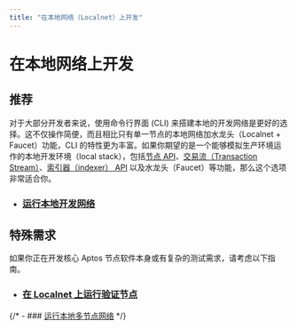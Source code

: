 ```yaml
---
title: "在本地网络（Localnet）上开发"
---
```


# 在本地网络上开发

## 推荐

对于大部分开发者来说，使用命令行界面 (CLI) 来搭建本地的开发网络是更好的选择。这不仅操作简便，而且相比只有单一节点的本地网络加水龙头（Localnet + Faucet）功能，CLI 的特性更为丰富。如果你期望的是一个能够模拟生产环境运作的本地开发环境（local stack），包括[节点 API](../../build/apis.mdx)、[交易流（Transaction Stream）](../../build/indexer/txn-stream.mdx)、[索引器（indexer） API](../../build/indexer.mdx) 以及水龙头（Faucet）等功能，那么这个选项非常适合你。

- ### [运行本地开发网络](localnet/local-development-network.mdx)

## 特殊需求

如果你正在开发核心 Aptos 节点软件本身或有复杂的测试需求，请考虑以下指南。

- ### [在 Localnet 上运行验证节点](localnet/run-a-localnet.mdx)
{/* - ### [运行本地多节点网络](./localnet/running-a-local-multi-node-network.mdx) */}

